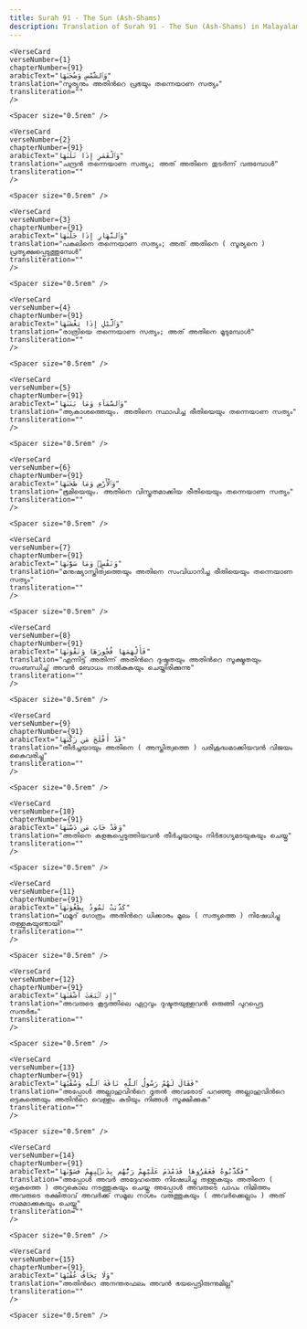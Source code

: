 ```yaml
---
title: Surah 91 - The Sun (Ash-Shams)  
description: Translation of Surah 91 - The Sun (Ash-Shams) in Malayalam
---
```







    <VerseCard 
    verseNumber={1}
    chapterNumber={91}
    arabicText="وَٱلشَّمْسِ وَضُحَىٰهَا"
    translation="സൂര്യനും അതിന്‍റെ പ്രഭയും തന്നെയാണ സത്യം"
    transliteration=""
    />

    <Spacer size="0.5rem" />
                
    <VerseCard 
    verseNumber={2}
    chapterNumber={91}
    arabicText="وَٱلْقَمَرِ إِذَا تَلَىٰهَا"
    translation="ചന്ദ്രന്‍ തന്നെയാണ സത്യം; അത്‌ അതിനെ തുടര്‍ന്ന്‌ വരുമ്പോള്‍"
    transliteration=""
    />

    <Spacer size="0.5rem" />
                
    <VerseCard 
    verseNumber={3}
    chapterNumber={91}
    arabicText="وَٱلنَّهَارِ إِذَا جَلَّىٰهَا"
    translation="പകലിനെ തന്നെയാണ സത്യം; അത്‌ അതിനെ ( സൂര്യനെ ) പ്രത്യക്ഷപ്പെടുത്തുമ്പേള്‍"
    transliteration=""
    />

    <Spacer size="0.5rem" />
                
    <VerseCard 
    verseNumber={4}
    chapterNumber={91}
    arabicText="وَٱلَّيْلِ إِذَا يَغْشَىٰهَا"
    translation="രാത്രിയെ തന്നെയാണ സത്യം; അത്‌ അതിനെ മൂടുമ്പോള്‍"
    transliteration=""
    />

    <Spacer size="0.5rem" />
                
    <VerseCard 
    verseNumber={5}
    chapterNumber={91}
    arabicText="وَٱلسَّمَآءِ وَمَا بَنَىٰهَا"
    translation="ആകാശത്തെയും، അതിനെ സ്ഥാപിച്ച രീതിയെയും തന്നെയാണ സത്യം"
    transliteration=""
    />

    <Spacer size="0.5rem" />
                
    <VerseCard 
    verseNumber={6}
    chapterNumber={91}
    arabicText="وَٱلْأَرْضِ وَمَا طَحَىٰهَا"
    translation="ഭൂമിയെയും، അതിനെ വിസ്തൃതമാക്കിയ രീതിയെയും തന്നെയാണ സത്യം"
    transliteration=""
    />

    <Spacer size="0.5rem" />
                
    <VerseCard 
    verseNumber={7}
    chapterNumber={91}
    arabicText="وَنَفْسٍۢ وَمَا سَوَّىٰهَا"
    translation="മനുഷ്യാസ്തിത്വത്തെയും അതിനെ സംവിധാനിച്ച രീതിയെയും തന്നെയാണ സത്യം"
    transliteration=""
    />

    <Spacer size="0.5rem" />
                
    <VerseCard 
    verseNumber={8}
    chapterNumber={91}
    arabicText="فَأَلْهَمَهَا فُجُورَهَا وَتَقْوَىٰهَا"
    translation="എന്നിട്ട്‌ അതിന്ന്‌ അതിന്‍റെ ദുഷ്ടതയും അതിന്‍റെ സൂക്ഷ്മതയും സംബന്ധിച്ച്‌ അവന്‍ ബോധം നല്‍കുകയും ചെയ്തിരിക്കുന്നു"
    transliteration=""
    />

    <Spacer size="0.5rem" />
                
    <VerseCard 
    verseNumber={9}
    chapterNumber={91}
    arabicText="قَدْ أَفْلَحَ مَن زَكَّىٰهَا"
    translation="തീര്‍ച്ചയായും അതിനെ ( അസ്തിത്വത്തെ ) പരിശുദ്ധമാക്കിയവന്‍ വിജയം കൈവരിച്ചു"
    transliteration=""
    />

    <Spacer size="0.5rem" />
                
    <VerseCard 
    verseNumber={10}
    chapterNumber={91}
    arabicText="وَقَدْ خَابَ مَن دَسَّىٰهَا"
    translation="അതിനെ കളങ്കപ്പെടുത്തിയവന്‍ തീര്‍ച്ചയായും നിര്‍ഭാഗ്യമടയുകയും ചെയ്തു"
    transliteration=""
    />

    <Spacer size="0.5rem" />
                
    <VerseCard 
    verseNumber={11}
    chapterNumber={91}
    arabicText="كَذَّبَتْ ثَمُودُ بِطَغْوَىٰهَآ"
    translation="ഥമൂദ്‌ ഗോത്രം അതിന്‍റെ ധിക്കാരം മൂലം ( സത്യത്തെ ) നിഷേധിച്ചു തള്ളുകയുണ്ടായി"
    transliteration=""
    />

    <Spacer size="0.5rem" />
                
    <VerseCard 
    verseNumber={12}
    chapterNumber={91}
    arabicText="إِذِ ٱنۢبَعَثَ أَشْقَىٰهَا"
    translation="അവരുടെ കൂട്ടത്തിലെ ഏറ്റവും ദുഷ്ടതയുള്ളവന്‍ ഒരുങ്ങി പുറപ്പെട്ട സന്ദര്‍ഭം"
    transliteration=""
    />

    <Spacer size="0.5rem" />
                
    <VerseCard 
    verseNumber={13}
    chapterNumber={91}
    arabicText="فَقَالَ لَهُمْ رَسُولُ ٱللَّهِ نَاقَةَ ٱللَّهِ وَسُقْيَٰهَا"
    translation="അപ്പോള്‍ അല്ലാഹുവിന്‍റെ ദൂതന്‍ അവരോട്‌ പറഞ്ഞു അല്ലാഹുവിന്‍റെ ഒട്ടകത്തെയും അതിന്‍റെ വെള്ളം കുടിയും നിങ്ങള്‍ സൂക്ഷിക്കുക"
    transliteration=""
    />

    <Spacer size="0.5rem" />
                
    <VerseCard 
    verseNumber={14}
    chapterNumber={91}
    arabicText="فَكَذَّبُوهُ فَعَقَرُوهَا فَدَمْدَمَ عَلَيْهِمْ رَبُّهُم بِذَنۢبِهِمْ فَسَوَّىٰهَا"
    translation="അപ്പോള്‍ അവര്‍ അദ്ദേഹത്തെ നിഷേധിച്ചു തള്ളുകയും അതിനെ ( ഒട്ടകത്തെ ) അറുകൊല നടത്തുകയും ചെയ്തു അപ്പോള്‍ അവരുടെ പാപം നിമിത്തം അവരുടെ രക്ഷിതാവ്‌ അവര്‍ക്ക്‌ സമൂല നാശം വരുത്തുകയും ( അവര്‍ക്കെല്ലാം ) അത്‌ സമമാക്കുകയും ചെയ്തു"
    transliteration=""
    />

    <Spacer size="0.5rem" />
                
    <VerseCard 
    verseNumber={15}
    chapterNumber={91}
    arabicText="وَلَا يَخَافُ عُقْبَٰهَا"
    translation="അതിന്‍റെ അനന്തരഫലം അവന്‍ ഭയപ്പെട്ടിരുന്നുമില്ല"
    transliteration=""
    />

    <Spacer size="0.5rem" />
                